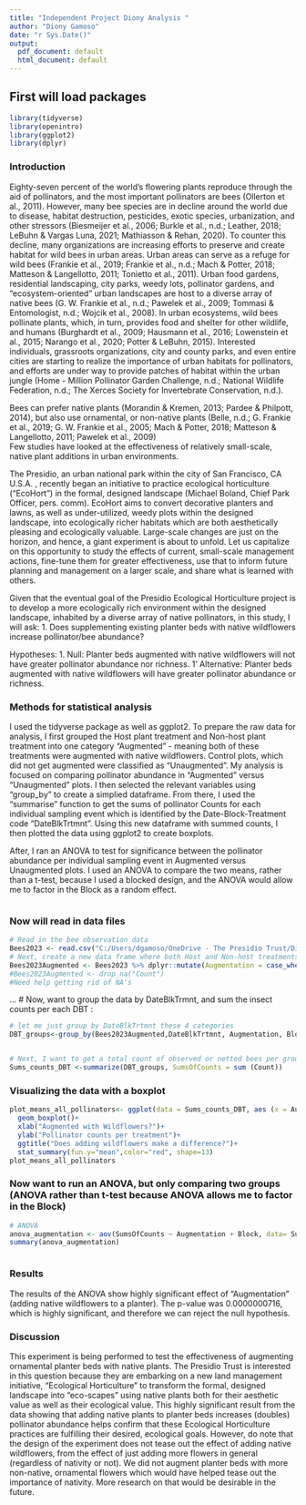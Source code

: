 ```yaml
---
title: "Independent Project Diony Analysis "
author: "Diony Gamoso"
date: "r Sys.Date()"
output:
  pdf_document: default
  html_document: default
---
```

## First will load packages
```r
library(tidyverse)
library(openintro)
library(ggplot2)
library(dplyr)
```
### Introduction
 Eighty-seven percent of the world’s flowering plants reproduce through the aid of pollinators, and the most important pollinators are bees (Ollerton et al., 2011).  However, many bee species are in decline around the world due to disease, habitat destruction, pesticides, exotic species, urbanization, and other stressors  (Biesmeijer et al., 2006; Burkle et al., n.d.; Leather, 2018; LeBuhn & Vargas Luna, 2021; Mathiasson & Rehan, 2020).  To counter this decline, many organizations are increasing efforts to preserve and create habitat for wild bees in urban areas. Urban areas can serve as a refuge for wild bees (Frankie et al., 2019; Frankie et al., n.d.; Mach & Potter, 2018; Matteson & Langellotto, 2011; Tonietto et al., 2011). Urban food gardens, residential landscaping, city parks, weedy lots, pollinator gardens, and “ecosystem-oriented” urban landscapes are host to a diverse array of native bees  (G. W. Frankie et al., n.d.; Pawelek et al., 2009; Tommasi & Entomologist, n.d.; Wojcik et al., 2008).  In urban ecosystems, wild bees pollinate plants, which, in turn, provides food and shelter for other wildlife, and humans (Burghardt et al., 2009; Hausmann et al., 2016; Lowenstein et al., 2015; Narango et al., 2020; Potter & LeBuhn, 2015). Interested individuals, grassroots organizations, city and county parks, and even entire cities are starting to realize the importance of urban habitats for pollinators, and efforts are under way to provide patches of habitat within the urban jungle (Home - Million Pollinator Garden Challenge, n.d.; National Wildlife Federation, n.d.; The Xerces Society for Invertebrate Conservation, n.d.).   

  Bees can prefer native plants (Morandin & Kremen, 2013; Pardee & Philpott, 2014), but also use ornamental, or non-native plants (Belle, n.d.; G. Frankie et al., 2019; G. W. Frankie et al., 2005; Mach & Potter, 2018; Matteson & Langellotto, 2011; Pawelek et al., 2009)  
Few studies have looked at the effectiveness of relatively small-scale, native plant additions in urban environments.  

  The Presidio, an urban national park within the city of San Francisco, CA U.S.A. , recently began an initiative to practice ecological horticulture (“EcoHort”) in the formal, designed landscape  (Michael Boland, Chief Park Officer, pers. comm).    EcoHort aims to convert decorative planters and lawns, as well as under-utilized, weedy plots within the designed landscape, into ecologically richer habitats which are both aesthetically pleasing and ecologically valuable.     Large-scale changes are just on the horizon, and hence, a giant experiment is about to unfold. Let us capitalize on this opportunity to study the effects of current, small-scale management actions, fine-tune them for greater effectiveness, use that to inform future planning and management on a larger scale, and share what is learned with others.   

 Given that the eventual goal of the Presidio Ecological Horticulture project is to develop a more ecologically rich environment within the designed landscape, inhabited by a diverse array of native pollinators, in this study, I will ask:
1.	Does supplementing existing planter beds with native wildflowers increase pollinator/bee  abundance?


Hypotheses:
1. Null: Planter beds augmented with native wildflowers will not have greater pollinator abundance nor richness.
1' Alternative:  Planter beds augmented with native wildflowers will  have greater pollinator abundance or richness.

### Methods for statistical analysis
I used the tidyverse package as well as ggplot2.
To prepare the raw data for analysis, I first grouped the Host plant treatment and Non-host plant treatment into one category "Augmented" - meaning both of these treatments were augmented with native wildflowers.  Control plots, which did not get augmented were classified as "Unaugmented".  My analysis is focused on comparing pollinator abundance in "Augmented" versus "Unaugmented" plots.
I then selected the relevant variables using "group_by" to create a simplied dataframe.  From there, I used the "summarise" function to get the sums of pollinator Counts for each individual sampling event which is identified by the Date-Block-Treatment code "DateBlkTrtmnt".  Using this new dataframe with summed counts, I then plotted the data using ggplot2 to create boxplots.

After, I ran an ANOVA to test for significance between the pollinator abundance per individual sampling event in Augmented versus Unaugmented plots. I used an ANOVA to compare the two means, rather than a t-test, because I used a blocked design, and the ANOVA would allow me to factor in the Block as a random effect.

```r

```

### Now will read in data files
```r
# Read in the bee observation data
Bees2023 <- read.csv("C:/Users/dgamoso/OneDrive - The Presidio Trust/Diony's Stuff/Graduate school/Presidio Ecological Horticulture Project/Data/EcohortFieldMethodsData2023ForAnalysis.csv")
# Next, create a new data frame where both Host and Non-host treatments are clumped under "Augmented" (with native flowers), and Control plots are called "Unaugmented)
Bees2023Augmented <- Bees2023 %>% dplyr::mutate(Augmentation = case_when(Treatment == "C" ~ "Unaugmented", Treatment == "NH" ~ "Augmented", Treatment == "H" ~ "Augmented" ))
#Bees2023Augmented <- drop_na("Count")
#Need help getting rid of NA's
```


...
# Now, want to group the data by DateBlkTrmnt, and sum the insect counts per each DBT :
```r
# let me just group by DateBlkTrtmnt these 4 categories
DBT_groups<-group_by(Bees2023Augmented,DateBlkTrtmnt, Augmentation, Block)


# Next, I want to get a total count of observed or netted bees per group, our groups being DateBlkTrtmnts.  I will create a new column called SumsOfCount
Sums_counts_DBT <-summarize(DBT_groups, SumsOfCounts = sum (Count))

```
### Visualizing the data with a boxplot
```r

plot_means_all_pollinators<- ggplot(data = Sums_counts_DBT, aes (x = Augmentation, y = SumsOfCounts, fill = Augmentation)) + 
  geom_boxplot()+
  xlab("Augmented with Wildflowers?")+
  ylab("Pollinator counts per treatment")+
  ggtitle("Does adding wildflowers make a difference?")+
  stat_summary(fun.y="mean",color="red", shape=13)
plot_means_all_pollinators
```
### Now want to run an ANOVA, but only comparing two groups (ANOVA rather than t-test because ANOVA allows me to factor in the Block)
```r
# ANOVA
anova_augmentation <- aov(SumsOfCounts ~ Augmentation + Block, data= Sums_counts_DBT)
summary(anova_augmentation)
```
```r
 
```

### Results
The results of the ANOVA show highly significant effect of "Augmentation" (adding native wildflowers to a planter).  The p-value was 0.0000000716, which is highly significant, and therefore we can reject the null hypothesis.

### Discussion
This experiment is being performed to test the effectiveness of augmenting ornamental planter beds with native plants.  The Presidio Trust is interested in this question because they are embarking on a new land management initiative, "Ecological Horticulture" to transform the formal, designed landscape into "eco-scapes" using native plants both for their aesthetic value as well as their ecological value. This highly significant result from the data showing that adding native plants to planter beds increases (doubles) pollinator abundance helps confirm that these Ecological Horticulture practices are fulfilling their desired, ecological goals.
However, do note that the design of the experiment does not tease out the effect of adding native wildflowers, from the effect of just adding more flowers in general (regardless of nativity or not).  We did not augment planter beds with more non-native, ornamental flowers which would have helped tease out the importance of nativity.  More research on that would be desirable in the future.